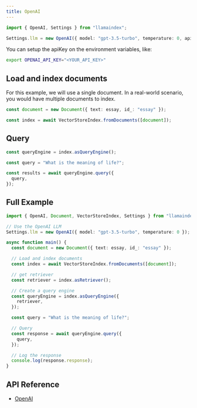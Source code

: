 ```yaml
---
title: OpenAI
---
```


```ts
import { OpenAI, Settings } from "llamaindex";

Settings.llm = new OpenAI({ model: "gpt-3.5-turbo", temperature: 0, apiKey: <YOUR_API_KEY> });
```

You can setup the apiKey on the environment variables, like:

```bash
export OPENAI_API_KEY="<YOUR_API_KEY>"
```

## Load and index documents

For this example, we will use a single document. In a real-world scenario, you would have multiple documents to index.

```ts
const document = new Document({ text: essay, id_: "essay" });

const index = await VectorStoreIndex.fromDocuments([document]);
```

## Query

```ts
const queryEngine = index.asQueryEngine();

const query = "What is the meaning of life?";

const results = await queryEngine.query({
  query,
});
```

## Full Example

```ts
import { OpenAI, Document, VectorStoreIndex, Settings } from "llamaindex";

// Use the OpenAI LLM
Settings.llm = new OpenAI({ model: "gpt-3.5-turbo", temperature: 0 });

async function main() {
  const document = new Document({ text: essay, id_: "essay" });

  // Load and index documents
  const index = await VectorStoreIndex.fromDocuments([document]);

  // get retriever
  const retriever = index.asRetriever();

  // Create a query engine
  const queryEngine = index.asQueryEngine({
    retriever,
  });

  const query = "What is the meaning of life?";

  // Query
  const response = await queryEngine.query({
    query,
  });

  // Log the response
  console.log(response.response);
}
```

## API Reference

- [OpenAI](/docs/api/classes/OpenAI)
